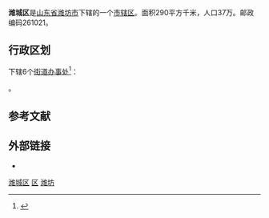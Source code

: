 {{Infobox China County
| county = 潍城区
| usedname = 
| nameorigin = 
| Photo = 十笏园2.jpg
| Photoname = 十笏園
| map = ChinaWeifangWeicheng.png
| map_caption = 潍城在潍坊的位置
| Pinyin = Wéichéng Qū
| Belong = [[山东省|山东省]][[潍坊市|潍坊市]]
| Types = [[市辖区|市辖区]]
| admincode =  
| founded = 
| seat = 
| officerTitle = 
| officer = 
| officerTitle2 = 
| officer2 = 
| division = 10
| town = 6
| township = 
| subdistrict = 4
| dialect = 
| post code = 261021
| phone code = 536
| coordinate = 
| area = 290
| area land = 
| area water = 
| census yr = 2003年
| pop = 37万人
| density =  
| GDP = 
| GDP_as_of = 
| GDPPC = 
| carlicense = 鲁G
| web = www.weicheng.gov.cn
| web_title = 潍城区政府网
}}
'''潍城区'''是[[山东省|山东省]][[潍坊市|潍坊市]]下辖的一个[[市辖区|市辖区]]。面积290平方千米，人口37万。邮政编码261021。

== 行政区划 ==
{{PAGENAMEBASE}}下辖6个[[街道办事处|街道办事处]]<ref>{{PRC admin/ref sgc|37/07/02}}</ref>：

{{PRC admin/children|37/07/02}}。

== 参考文献 ==
{{reflist}}

== 外部链接 ==
* {{Official website|http://www.weicheng.gov.cn/|name=潍坊市潍城区人民政府}}

{{潍坊市潍城区行政区划}}
{{潍坊市行政区划}}
{{山东行政区划}}
{{山东半岛蓝色经济区}}

[[Category:潍城区|]]
[[Category:潍坊区县市|区]]
[[Category:山东市辖区|潍坊]]